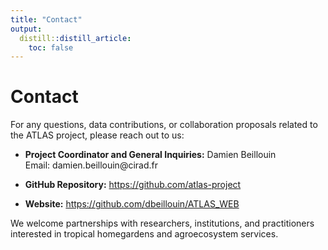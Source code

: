 ```yaml
---
title: "Contact"
output:
  distill::distill_article:
    toc: false
---
```


# Contact

For any questions, data contributions, or collaboration proposals related to the ATLAS project, please reach out to us:

- **Project Coordinator and General Inquiries:** Damien Beillouin  
  Email: damien.beillouin@cirad.fr  

- **GitHub Repository:** [https://github.com/atlas-project](https://github.com/atlas-project)  

- **Website:** [https://github.com/dbeillouin/ATLAS_WEB](https://github.com/dbeillouin/ATLAS_WEB)  

We welcome partnerships with researchers, institutions, and practitioners interested in tropical homegardens and agroecosystem services.
